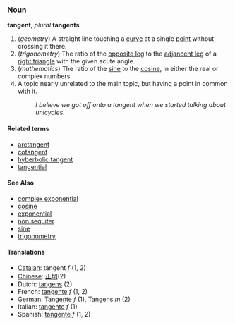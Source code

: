 ===Noun===
'''tangent''', ''plural'' '''tangents'''

#(''geometry'') A straight line touching a [[curve]] at a single [[point]] without crossing it there.
# (''trigonometry'') The ratio of the [[opposite leg]] to the [[adjancent leg]] of a [[right triangle]] with the given acute angle.
#(''mathematics'') The ratio of the [[sine]] to the [[cosine]], in either the real or complex numbers.
# A topic nearly unrelated to the main topic, but having a point in common with it.
#: ''I believe we got off onto a tangent when we started talking about unicycles.''

====Related terms====
*[[arctangent]]
*[[cotangent]]
*[[hyberbolic tangent]]
*[[tangential]]

====See Also====
*[[complex exponential]]
*[[cosine]]
*[[exponential]]
*[[non sequiter]]
*[[sine]]
*[[trigonometry]]

====Translations====
*[[Catalan]]: tangent ''f'' (1, 2)
*[[Chinese]]: [[正切]](2)
*Dutch: [[tangens]] (2)
*French: [[tangente]] ''f'' (1, 2)
*German: [[Tangente]] ''f'' (1), [[Tangens]] ''m'' (2)
*Italian: [[tangente]] ''f'' (1)
*Spanish: [[tangente]] ''f'' (1, 2)